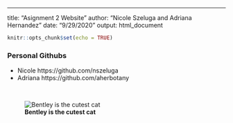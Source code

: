 ---
title: "Asignment 2 Website"
author: "Nicole Szeluga and Adriana Hernandez"
date: "9/29/2020"
output: html_document

```r
knitr::opts_chunk$set(echo = TRUE)
```

### Personal Githubs
- Nicole https://github.com/nszeluga
- Adriana https://github.com/aherbotany

<br>

![__Bentley is the cutest cat__](Bentley.jpg)


